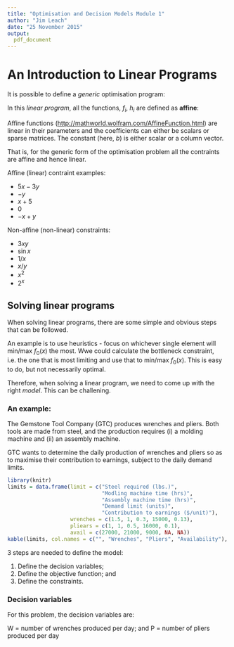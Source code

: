 ```yaml
---
title: "Optimisation and Decision Models Module 1"
author: "Jim Leach"
date: "25 November 2015"
output:
  pdf_document
---
```


# An Introduction to Linear Programs

It is possible to define a _generic_ optimisation program:

\begin{equation} \label{eq:generic_opt}
\begin{split}
    minimise \quad f_0(x) \\
    subject\quad to: \quad \\
    \quad f_i(x) \leq 0 \quad \forall i = 1, ..., m \\
    \quad h_i(x) = 0 \quad \forall i = 1, ..., p
\end{split}
\end{equation}

In this _linear program_, all the functions, $f_i$, $h_i$ are defined as __affine__:

\begin{equation} \label{eq:aff}
f_i (x) = a_{i1}x_1 + ... + a_{in}x_n + b_i = \sum_{j=1}^n a_{ij}x_j + b_j = a_i^Tx + b_i
\end{equation}

Affine functions ([http://mathworld.wolfram.com/AffineFunction.html](http://mathworld.wolfram.com/AffineFunction.html)) are linear in their parameters and the coefficients can either be scalars or sparse matrices. The constant (here, $b$) is either scalar or a column vector.

That is, for the generic form of the optimisation problem \eqref{eq:generic_opt} all the contraints are affine and hence linear. 

Affine (linear) contraint examples:

* $5x-3y$
* $-y$
* $x+5$
* 0
* $-x+y$

Non-affine (non-linear) constraints:

* $3xy$
* $\sin{x}$
* $1/x$
* $x/y$
* $x^2$
* $2^x$

## Solving linear programs

When solving linear programs, there are some simple and obvious steps that can be followed.

An example is to use heuristics - focus on whichever single element will min/max $f_0(x)$ the most. Wwe could calculate the bottleneck constraint, i.e. the one that is most limiting and use that to min/max $f_0(x)$. This is easy to do, but not necessarily optimal. 

Therefore, when solving a linear program, we need to come up with the right _model_. This can be challening. 

### An example:

The Gemstone Tool Company (GTC) produces wrenches and pliers. Both tools are made from steel, and the production requires (i) a molding machine and (ii) an assembly machine.

GTC wants to determine the daily production of wrenches and pliers so as to maximise their contribution to earnings, subject to the daily demand limits.

```r
library(knitr)
limits = data.frame(limit = c("Steel required (lbs.)",
                              "Modling machine time (hrs)",
                              "Assembly machine time (hrs)",
                              "Demand limit (units)",
                              "Contribution to earnings ($/unit)"),
                    wrenches = c(1.5, 1, 0.3, 15000, 0.13),
                    pliears = c(1, 1, 0.5, 16000, 0.1),
                    avail = c(27000, 21000, 9000, NA, NA))
kable(limits, col.names = c("", "Wrenches", "Pliers", "Availability"), format.args = list(scientific = F))
```

3 steps are needed to define the model:

1. Define the decision variables;
2. Define the objective function; and
3. Define the constraints.

### Decision variables

For this problem, the decision variables are:

W = number of wrenches produced per day; and
P = number of pliers produced per day

